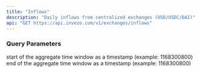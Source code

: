 ```yaml
---
title: "Inflows"
description: "Daily inflows from centralized exchanges (USD/USDC/DAI)"
api: "GET https://api.invezo.com/v1/exchanges/inflows"
---
```

    
### Query Parameters
        
<ParamField query="min" type="int" required>
    start of the aggregate time window as a timestamp (example: 1168300800)
</ParamField>
            
<ParamField query="max" type="int" required>
    end of the aggregate time window as a timestamp (example: 1168300800)
</ParamField>
            